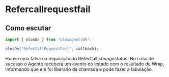 # Refercallrequestfail

## Como escutar

```js copy
import { olosOn } from "olosagentsdk";

olosOn("ReferCallRequestFail", callback);
```

Houve uma falha na requisição do ReferCall _changestatus_. No caso de sucesso o Agente receberá um evento do estado com o resultado de Wrap, informando que ele foi liberado da chamada e pode fazer a tabulação.
